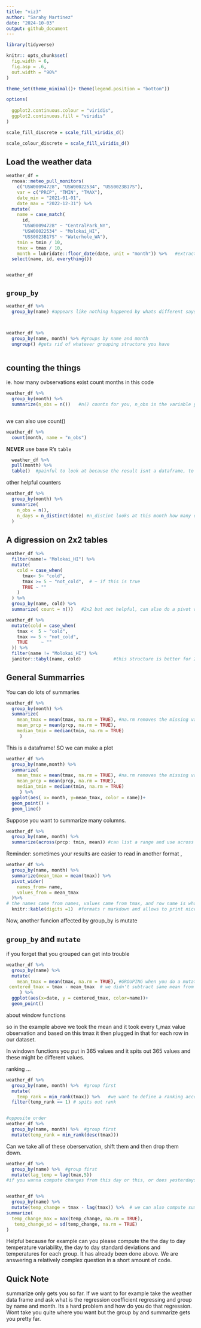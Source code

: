 ```yaml
---
title: "viz3"
author: "Sarahy Martinez"
date: "2024-10-03"
output: github_document
---
```


```r

library(tidyverse)

knitr:: opts_chunk$set(
  fig.width = 6,
  fig.asp = .6,
  out.width = "90%"
)

theme_set(theme_minimal()+ theme(legend.position = "bottom"))

options(
  
  ggplot2.continuous.colour = "viridis",
  ggplot2.continuous.fill = "viridis"
)

scale_fill_discrete = scale_fill_viridis_d()    

scale_colour_discrete = scale_fill_viridis_d() 

```


## Load the weather data

```r

weather_df = 
  rnoaa::meteo_pull_monitors(
    c("USW00094728", "USW00022534", "USS0023B17S"),
    var = c("PRCP", "TMIN", "TMAX"), 
    date_min = "2021-01-01",
    date_max = "2022-12-31") %>% 
  mutate(
    name = case_match(
      id, 
      "USW00094728" ~ "CentralPark_NY", 
      "USW00022534" ~ "Molokai_HI",
      "USS0023B17S" ~ "Waterhole_WA"),
    tmin = tmin / 10,
    tmax = tmax / 10,
    month = lubridate::floor_date(date, unit = "month")) %>%   #extract the month variable, lubridate package tidyverse adjacent says to get the floor of a date aned sort of round whatever date or pull the dates donwn to the nearest. month is rounded down
  select(name, id, everything())


weather_df

```


## ` group_by`

```r
weather_df %>% 
  group_by(name) #appears like nothing happened by whats different says groups name[3]



weather_df %>% 
  group_by(name, month) %>% #groups by name and month
  ungroup() #gets rid of whatever grouping structure you have 



```


## counting the things

ie. how many ovbservations exist 
count months in this code 

```r

weather_df %>% 
  group_by(month) %>% 
  summarize(n_obs = n())   #n() counts for you, n_obs is the variable you created and end result is a tibble 



```



we can also use count()


```r

weather_df %>% 
  count(month, name = "n_obs")
```

**NEVER** use base R's `table` 


```r
  weather_df %>% 
  pull(month) %>% 
  table()  #painful to look at because the result isnt a dataframe, to get to the table function 
```



other helpful counters 

```r
weather_df %>% 
  group_by(month) %>% 
  summarize(
    n_obs = n(),
    n_days = n_distinct(date) #n_distint looks at this month how many dated are distinct 
  )

```


## A digression on 2x2 tables 

```r
weather_df %>% 
  filter(name!= "Molokai_HI") %>% 
  mutate(
    cold = case_when(
      tmax< 5~ "cold",
      tmax >= 5 ~ "not_cold",  # ~ if this is true 
      TRUE ~ ""
    )
  ) %>% 
  group_by(name, cold) %>% 
  summarize( count = n())   #2x2 but not helpful, can also do a pivot wider but below is better
```

```r

weather_df %>%  
  mutate(cold = case_when(
    tmax <  5 ~ "cold",
    tmax >= 5 ~ "not_cold",
    TRUE     ~ ""
  )) %>% 
  filter(name != "Molokai_HI") %>%  
  janitor::tabyl(name, cold)            #this structure is better for 2x2
```



## General Summarries 

You can do lots of summaries

```r
weather_df %>% 
  group_by(month) %>% 
  summarize(
    mean_tmax = mean(tmax, na.rm = TRUE), #na.rm removes the missing variables
    mean_prcp = mean(prcp, na.rm = TRUE),
    median_tmin = median(tmin, na.rm = TRUE)
     )

```


This is a dataframe! SO we can make a plot

```r

weather_df %>% 
  group_by(name,month) %>% 
  summarize(
    mean_tmax = mean(tmax, na.rm = TRUE), #na.rm removes the missing variables
    mean_prcp = mean(prcp, na.rm = TRUE),
    median_tmin = median(tmin, na.rm = TRUE)
     ) %>% 
  ggplot(aes( x= month, y=mean_tmax, color = name))+ 
  geom_point() +
  geom_line()


```

Suppose you want to summarize many columns.

```r
weather_df %>% 
  group_by(name, month) %>% 
  summarize(across(prcp: tmin, mean)) #can list a range and use across for each of these columns use this summary

```


Reminder: sometimes your results are easier to read in another format ,

```r
weather_df %>% 
  group_by(name, month) %>% 
  summarize(mean_tmax = mean(tmax)) %>% 
  pivot_wider(
    names_from= name,
    values_from = mean_tmax
  )%>% 
# the names came from names, values came from tmax, and row name is whatever is left in your dataset (using pivot wider)
  knitr::kable(digits =1)  #formats r markdown and allows to print nicer

```

Now, another funcion affected by group_by is mutate 

## `group_by` and `mutate`

if you forget that you grouped can get into trouble

```r

weather_df %>% 
  group_by(name) %>% 
  mutate(
    mean_tmax = mean(tmax, na.rm = TRUE), #GROUPING when you do a mutate it will compute some observation and define a new variable according to this group first and then and this group etc. Why care because we might want to center to remove vertical distance.
 centered_tmax = tmax - mean_tmax  # we didn't subtract same mean from everyone just waikiki from waikiki etc. 
     ) %>% 
  ggplot(aes(x=date, y = centered_tmax, color=name))+
  geom_point()

```


about window functions 

so in the example above we took the mean and it took every t_max value observation and based on this tmax it then plugged in that for each row in our dataset.

In windown functions you put in  365 values and it spits out 365 values and these might be different values. 


ranking ...
```r

weather_df %>% 
  group_by(name, month) %>%  #group first
  mutate(
    temp_rank = min_rank(tmax)) %>%   #we want to define a ranking according to the min_ rank tmax, temp rank we put the tmax values and says its the 22nd and 12 lowest values then the 5, 4th, 3 coldest days in the month. then filter for coldest day in each month. 
  filter(temp_rank == 1) # spits out rank 


#opposite order
weather_df %>% 
  group_by(name, month) %>%  #group first
  mutate(temp_rank = min_rank(desc(tmax)))
```


Can we take all of these oberservation, shift them and then drop them down.

```r
weather_df %>% 
  group_by(name) %>%  #group first
  mutate(lag_temp = lag(tmax,5))
#if you wanna compute changes from this day or this, or does yesterdays temp predict today 


weather_df %>% 
  group_by(name) %>%  
  mutate(temp_change = tmax - lag(tmax)) %>%  # we can also compute summaries
summarize(
  temp_change_max = max(temp_change, na.rm = TRUE),
   temp_change_sd = sd(temp_change, na.rm = TRUE)
)

```

Helpful because for example can you please compute the the day to day temperature variability, the day to day standard 
deviations and temperatures for each group. It has already been done above. We are answering a relatively complex question in a short amount of code. 


## Quick Note
summarize only gets you so far. If we want to for example take the weather data frame and ask what is the regression coefficient regressing and group by name and month. Its a hard problem and how do you do that regression. Wont take you quite where you want but the group by and summarize gets you pretty far. 










